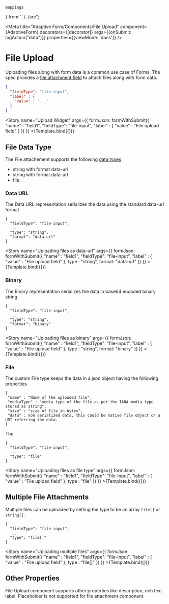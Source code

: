     mappings
} from "../../src";

<Meta title="Adaptive Form/Components/File Upload"
      component={AdaptiveForm}
      decorators={[decorator]}
      args={{onSubmit: logAction("data")}}
      properties={{viewMode: 'docs'}}
/>


# File Upload

Uploading files along with form data is a common use case of Forms. The spec provides a
[file attachment field](https://git.corp.adobe.com/pages/livecycle/af2-docs/spec/latest/index.html#_file_attachment_field)
to attach files along with form data.

```json
{
  "fieldType": "file-input",
  "label" : {
    "value" : "..."
  }
}
```

<Story
    name="Upload Widget"
args={{
    formJson: formWithSubmit({
        "name" : "field1",
        "fieldType": "file-input",
        "label" : {
            "value" : "File upload field"
        }
    })
}} >{Template.bind({})}</Story>

## File Data Type

The File attachement supports the following
[data types](https://git.corp.adobe.com/pages/livecycle/af2-docs/spec/latest/index.html#_representation_of_files)

* string with format data-uri
* string with format data-url
* file.

### Data URL

The Data URL representation serializes the data using the standard data-url format

```
{
  "fieldType": "file-input",
  ...
  "type": "string",
  "format": "data-url"
}
```
<Story
    name="Uploading files as data-url"
    args={{
        formJson: formWithSubmit({
            "name" : "field1",
            "fieldType": "file-input",
            "label" : {
                "value" : "File upload field"
            },
            type : "string",
            format: "data-url"
        })
    }} >{Template.bind({})}</Story>

### Binary

The Binary representation serializes the data in base64 encoded binary string

```
{
  "fieldType": "file-input",
  ...
  "type": "string",
  "format": "binary"
}
```
<Story
    name="Uploading files as binary"
    args={{
        formJson: formWithSubmit({
            "name" : "field1",
            "fieldType": "file-input",
            "label" : {
                "value" : "File upload field"
            },
            type : "string",
            format: "binary"
        })
    }} >{Template.bind({})}</Story>

### File

The custom File type keeps the data in a json object having the following properties

```
{
 "name" : "Name of the uploaded file",
 "mediaType" : "media type of the file as per the IANA media type stored as string",
 "size" : "size of file in bytes",
 "data" : non serialized data, this could be native file object or a URI referring the data.
}
```
The

```
{
  "fieldType": "file-input",
  ...
  "type": "file"
}
```
<Story
    name="Uploading files as file type"
    args={{
        formJson: formWithSubmit({
            "name" : "field1",
            "fieldType": "file-input",
            "label" : {
                "value" : "File upload field"
            },
            type : "file"
        })
    }} >{Template.bind({})}</Story>

## Multiple File Attachments

Multiple files can be uploaded by setting the type to be an array `file[]` or `string[]`.

```
{
  "fieldType": "file-input",
  ...
  "type": "file[]"
}
```

<Story
    name="Uploading multiple files"
    args={{
        formJson: formWithSubmit({
            "name" : "field1",
            "fieldType": "file-input",
            "label" : {
                "value" : "File upload field"
            },
            type : "file[]"
        })
    }} >{Template.bind({})}</Story>

## Other Properties

File Upload component supports other properties like description, rich text label. Placeholder is not supported for
file attachment component.